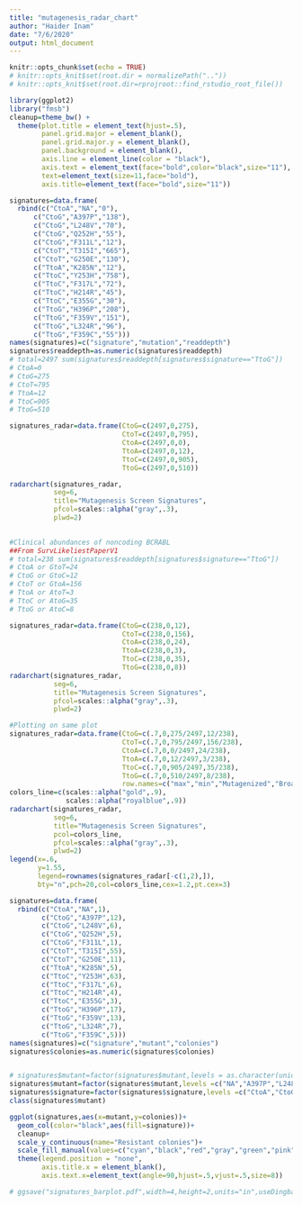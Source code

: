 ```yaml
---
title: "mutagenesis_radar_chart"
author: "Haider Inam"
date: "7/6/2020"
output: html_document
---
```


```r
knitr::opts_chunk$set(echo = TRUE)
# knitr::opts_knit$set(root.dir = normalizePath(".."))
# knitr::opts_knit$set(root.dir=rprojroot::find_rstudio_root_file())
```

```r
library(ggplot2)
library("fmsb")
cleanup=theme_bw() +
  theme(plot.title = element_text(hjust=.5),
        panel.grid.major = element_blank(),
        panel.grid.major.y = element_blank(),
        panel.background = element_blank(),
        axis.line = element_line(color = "black"),
        axis.text = element_text(face="bold",color="black",size="11"),
        text=element_text(size=11,face="bold"),
        axis.title=element_text(face="bold",size="11"))

signatures=data.frame(
  rbind(c("CtoA","NA","0"),
      c("CtoG","A397P","138"),
      c("CtoG","L248V","70"),
      c("CtoG","Q252H","55"),
      c("CtoG","F311L","12"),
      c("CtoT","T315I","665"),
      c("CtoT","G250E","130"),
      c("TtoA","K285N","12"),
      c("TtoC","Y253H","758"),
      c("TtoC","F317L","72"),
      c("TtoC","H214R","45"),
      c("TtoC","E355G","30"),
      c("TtoG","H396P","208"),
      c("TtoG","F359V","151"),
      c("TtoG","L324R","96"),
      c("TtoG","F359C","55")))
names(signatures)=c("signature","mutation","readdepth")
signatures$readdepth=as.numeric(signatures$readdepth)
# total=2497 sum(signatures$readdepth[signatures$signature=="TtoG"])
# CtoA=0
# CtoG=275
# CtoT=795
# TtoA=12
# TtoC=905
# TtoG=510

signatures_radar=data.frame(CtoG=c(2497,0,275),
                            CtoT=c(2497,0,795),
                            CtoA=c(2497,0,0),
                            TtoA=c(2497,0,12),
                            TtoC=c(2497,0,905),
                            TtoG=c(2497,0,510))

radarchart(signatures_radar,
           seg=6,
           title="Mutagenesis Screen Signatures",
           pfcol=scales::alpha("gray",.3),
           plwd=2)
      

#Clinical abundances of noncoding BCRABL
##From SurvLikeliestPaperV1
# total=238 sum(signatures$readdepth[signatures$signature=="TtoG"])
# CtoA or GtoT=24
# CtoG or GtoC=12
# CtoT or GtoA=156
# TtoA or AtoT=3
# TtoC or AtoG=35
# TtoG or AtoC=8

signatures_radar=data.frame(CtoG=c(238,0,12),
                            CtoT=c(238,0,156),
                            CtoA=c(238,0,24),
                            TtoA=c(238,0,3),
                            TtoC=c(238,0,35),
                            TtoG=c(238,0,8))
radarchart(signatures_radar,
           seg=6,
           title="Mutagenesis Screen Signatures",
           pfcol=scales::alpha("gray",.3),
           plwd=2)

#Plotting on same plot
signatures_radar=data.frame(CtoG=c(.7,0,275/2497,12/238),
                            CtoT=c(.7,0,795/2497,156/238),
                            CtoA=c(.7,0,0/2497,24/238),
                            TtoA=c(.7,0,12/2497,3/238),
                            TtoC=c(.7,0,905/2497,35/238),
                            TtoG=c(.7,0,510/2497,8/238),
                            row.names=c("max","min","Mutagenized","Broad Synonymous"))
colors_line=c(scales::alpha("gold",.9),
              scales::alpha("royalblue",.9))
radarchart(signatures_radar,
           seg=6,
           title="Mutagenesis Screen Signatures",
           pcol=colors_line,
           pfcol=scales::alpha("gray",.3),
           plwd=2)
legend(x=.6,
       y=1.55,
       legend=rownames(signatures_radar[-c(1,2),]),
       bty="n",pch=20,col=colors_line,cex=1.2,pt.cex=3)


```

```r

signatures=data.frame(
  rbind(c("CtoA","NA",1),
        c("CtoG","A397P",12),
        c("CtoG","L248V",6),
        c("CtoG","Q252H",5),
        c("CtoG","F311L",1),
        c("CtoT","T315I",55),
        c("CtoT","G250E",11),
        c("TtoA","K285N",5),
        c("TtoC","Y253H",63),
        c("TtoC","F317L",6),
        c("TtoC","H214R",4),
        c("TtoC","E355G",3),
        c("TtoG","H396P",17),
        c("TtoG","F359V",13),
        c("TtoG","L324R",7),
        c("TtoG","F359C",5)))
names(signatures)=c("signature","mutant","colonies")
signatures$colonies=as.numeric(signatures$colonies)


# signatures$mutant=factor(signatures$mutant,levels = as.character(unique(signatures$mutant[order((signatures$colonies),decreasing = T)])))
signatures$mutant=factor(signatures$mutant,levels =c("NA","A397P","L248V","Q252H","F311L","K285N","T315I","G250E","Y253H","F317L","H214R","E355G","H396P","F359V","L324R","F359C"))
signatures$signature=factor(signatures$signature,levels =c("CtoA","CtoG","CtoT","TtoA","TtoC","TtoG"))
class(signatures$mutant)

ggplot(signatures,aes(x=mutant,y=colonies))+
  geom_col(color="black",aes(fill=signature))+
  cleanup+
  scale_y_continuous(name="Resistant colonies")+
  scale_fill_manual(values=c("cyan","black","red","gray","green","pink"))+
  theme(legend.position = "none",
        axis.title.x = element_blank(),
        axis.text.x=element_text(angle=90,hjust=.5,vjust=.5,size=8))

# ggsave("signatures_barplot.pdf",width=4,height=2,units="in",useDingbats=F)

```

